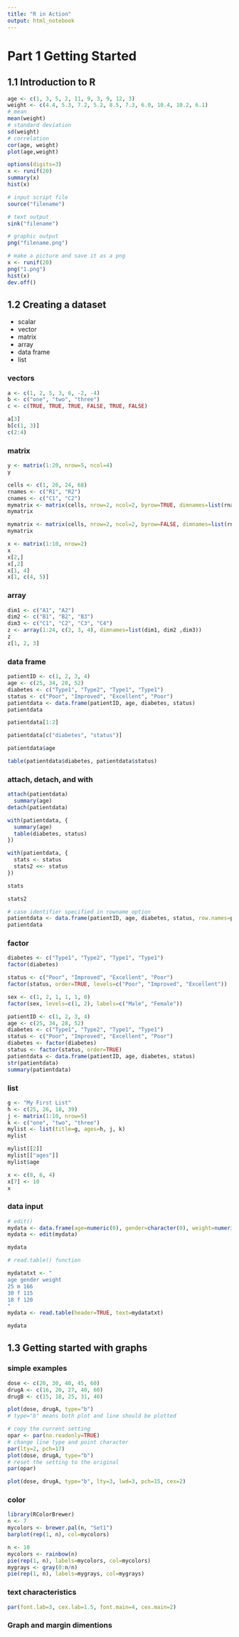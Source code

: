 ---
title: "R in Action"
output: html_notebook
---

# Part 1 Getting Started

## 1.1 Introduction to R

```{r}
age <- c(1, 3, 5, 2, 11, 9, 3, 9, 12, 3)
weight <- c(4.4, 5.3, 7.2, 5.2, 8.5, 7.3, 6.0, 10.4, 10.2, 6.1)
# mean
mean(weight)
# standard deviation
sd(weight)
# correlation
cor(age, weight)
plot(age,weight)
```

```{r}
options(digits=3)
x <- runif(20)
summary(x)
hist(x)
```

```{r}
# input script file
source("filename")

# text output
sink("filename")

# graphic output
png("filename.png")
```

```{r}
# make a picture and save it as a png
x <- runif(20)
png("1.png")
hist(x)
dev.off()
```

## 1.2 Creating a dataset

- scalar
- vector
- matrix
- array
- data frame
- list

### vectors

```{r}
a <- c(1, 2, 5, 3, 6, -2, -4)
b <- c("one", "two", "three")
c <- c(TRUE, TRUE, TRUE, FALSE, TRUE, FALSE)

a[3]
b[c(1, 3)]
c(2:4)
```

### matrix

```{r}
y <- matrix(1:20, nrow=5, ncol=4)
y
```

```{r}
cells <- c(1, 26, 24, 68)
rnames <- c("R1", "R2")
cnames <- c("C1", "C2")
mymatrix <- matrix(cells, nrow=2, ncol=2, byrow=TRUE, dimnames=list(rnames, cnames))
mymatrix
```

```{r}
mymatrix <- matrix(cells, nrow=2, ncol=2, byrow=FALSE, dimnames=list(rnames, cnames))
mymatrix
```

```{r}
x <- matrix(1:10, nrow=2)
x
x[2,]
x[,2]
x[1, 4]
x[1, c(4, 5)]
```

### array

```{r}
dim1 <- c("A1", "A2")
dim2 <- c("B1", "B2", "B3")
dim3 <- c("C1", "C2", "C3", "C4")
z <- array(1:24, c(2, 3, 4), dimnames=list(dim1, dim2 ,dim3))
z
z[1, 2, 3]
```

### data frame

```{r}
patientID <- c(1, 2, 3, 4)
age <- c(25, 34, 28, 52)
diabetes <- c("Type1", "Type2", "Type1", "Type1")
status <- c("Poor", "Improved", "Excellent", "Poor")
patientdata <- data.frame(patientID, age, diabetes, status)
patientdata
```

```{r}
patientdata[1:2]
```
```{r}
patientdata[c("diabetes", "status")]
```

```{r}
patientdata$age
```

```{r}
table(patientdata$diabetes, patientdata$status)
```

### attach, detach, and with

```{r}
attach(patientdata)
  summary(age)
detach(patientdata)
```

```{r}
with(patientdata, {
  summary(age)
  table(diabetes, status)
})
```

```{r}
with(patientdata, {
  stats <- status
  stats2 <<- status
})
```

```{r}
stats
```
```{r}
stats2
```

```{r}
# case identifier specified in rowname option
patientdata <- data.frame(patientID, age, diabetes, status, row.names=patientID)
patientdata
```

### factor

```{r}
diabetes <- c("Type1", "Type2", "Type1", "Type1")
factor(diabetes)
```
```{r}
status <- c("Poor", "Improved", "Excellent", "Poor")
factor(status, order=TRUE, levels=c("Poor", "Improved", "Excellent"))
```

```{r}
sex <- c(1, 2, 1, 1, 1, 0)
factor(sex, levels=c(1, 2), labels=c("Male", "Female"))
```

```{r}
patientID <- c(1, 2, 3, 4)
age <- c(25, 34, 28, 52)
diabetes <- c("Type1", "Type2", "Type1", "Type1")
status <- c("Poor", "Improved", "Excellent", "Poor")
diabetes <- factor(diabetes)
status <- factor(status, order=TRUE)
patientdata <- data.frame(patientID, age, diabetes, status)
str(patientdata)
summary(patientdata)
```

### list

```{r}
g <- "My First List"
h <- c(25, 26, 18, 39)
j <- matrix(1:10, nrow=5)
k <- c("one", "two", "three")
mylist <- list(title=g, ages=h, j, k)
mylist
```
```{r}
mylist[[2]]
mylist[["ages"]]
mylist$age
```

```{r}
x <- c(8, 6, 4)
x[7] <- 10
x
```

### data input

```{r}
# edit()
mydata <- data.frame(age=numeric(0), gender=character(0), weight=numeric(0))
mydata <- edit(mydata)
```
```{r}
mydata
```

```{r}
# read.table() function

mydatatxt <- "
age gender weight
25 m 166
30 f 115
18 f 120
"
mydata <- read.table(header=TRUE, text=mydatatxt)
```

```{r}
mydata
```

## 1.3 Getting started with graphs

### simple examples

```{r}
dose <- c(20, 30, 40, 45, 60)
drugA <- c(16, 20, 27, 40, 60)
drugB <- c(15, 18, 25, 31, 40)

plot(dose, drugA, type="b")
# type="b" means both plot and line should be plotted
```

```{r}
# copy the current setting
opar <- par(no.readonly=TRUE)
# change line type and point character
par(lty=2, pch=17)
plot(dose, drugA, type="b")
# reset the setting to the original
par(opar)
```

```{r}
plot(dose, drugA, type="b", lty=3, lwd=3, pch=15, cex=2)
```

### color

```{r}
library(RColorBrewer)
n <- 7
mycolors <- brewer.pal(n, "Set1")
barplot(rep(1, n), col=mycolors)
```

```{r}
n <- 10
mycolors <- rainbow(n)
pie(rep(1, n), labels=mycolors, col=mycolors)
mygrays <- gray(0:n/n)
pie(rep(1, n), labels=mygrays, col=mygrays)
```

### text characteristics

```{r}
par(font.lab=3, cex.lab=1.5, font.main=4, cex.main=2)
```

### Graph and margin dimentions






